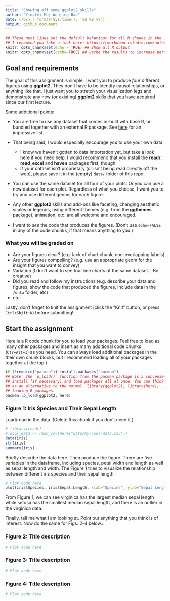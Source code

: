 ```yaml
---
title: "Showing off some ggplot2 skills"
author: "Yingfei Mu; Wenjing Bao"
date: </br>`r format(Sys.time(), '%d %B %Y')`
output: github_document
---
```


```r
## These next lines set the default behaviour for all R chunks in the .Rmd document.
## I recomend you take a look here: https://rmarkdown.rstudio.com/authoring_rcodechunks.html
knitr::opts_chunk$set(echo = TRUE) ## Show all R output
knitr::opts_chunk$set(cache=TRUE) ## Cache the results to increase performance.
```

## Goal and requirements

The goal of this assignment is simple: I want you to produce *four* different figures using **ggplot2**. They don't have to be identify causal relationships, or anything like that. I just want you to stretch your visualization legs and demonstrate any new (or existing) **ggplot2** skills that you have acquired since our first lecture. 

Some additional points:

- You are free to use any dataset that comes in-built with base R, or bundled together with an external R package. See [here](https://vincentarelbundock.github.io/Rdatasets/datasets.html) for an impressive list.

- That being said, I would especially encourage you to use your own data. 
  - I know we haven't gotten to data importation yet, but take a look [here](https://support.rstudio.com/hc/en-us/articles/218611977-Importing-Data-with-RStudio) if you need help. I would recommend that you install the **readr**, **read_excel** and **haven** packages first, though.
  - If your dataset isn't proprietary (or isn't being read directly off the web), please save it in the (empty) `data/` folder of this repo. 

- You can use the same dataset for all four of your plots. Or you can use a new dataset for each plot. Regardless of what you choose, I want you to try and use different geoms for each figure.

- Any other **ggplot2** skills and add-ons like faceting, changing aesthetic scales or legends, using different themes (e.g. from the **ggthemes** package), animation, etc. are all welcome and encouraged.

- I want to *see* the code that produces the figures. (Don't use `echo=FALSE` in any of the code chunks, if that means anything to you.)

### What you will be graded on

- Are your figures clear? (e.g. lack of chart chunk, non-overlapping labels)
- Are your figures compelling? (e.g. use an appropriate geom for the insight that you want to convey)
- Variation (I don't want to see four line charts of the same dataset... Be creative)
- Did you read and follow my instructions (e.g. describe your data and figures, show the code that produced the figures, include data in the `/data` folder, etc)
- etc.

Lastly, don't forget to knit the assignment (click the "Knit" button, or press `Ctrl+Shift+K`) before submitting!

## Start the assignment

Here is a R code chunk for you to load your packages. Feel free to load as many other packages and insert as many additional code chunks (`Ctr+Alt+I`) as you need. You can always load additional packages in the their own chunk blocks, but I recommend loading all of your packages together at the top.)

```r
if (!require("pacman")) install.packages("pacman")
## Note: The `p_load()` function from the pacman package is a convenient way to 
## install (if necessary) and load packages all at once. You can think of this
## as an alternative to the normal `library(ggplot2); library(here);...` way of
## loading R packages.
pacman::p_load(ggplot2, here)
```


### Figure 1: Iris Species and Their Sepal Length

Load/read in the data. (Delete this chunk if you don't need it.)
```r
# library(readr)
# cool_data <- read_csv(here("data/my-cool-data.csv"))
data(iris)
str(iris)
summary(iris)
```

Briefly describe the data here. Then produce the figure.
There are five variables in the dataframe, including species, petal width and length as well as sepal length and width. The Figure 1 tries to visualize the relationship between different iris species and their sepal length.
```r
# Plot code here
plot(iris$Species, iris$Sepal.Length, xlab="Species", ylab="Sepal Length", title("Iris Species and Their Sepal Length"))
```
From Figure 1, we can see virginica has the largest median sepal length while setosa has the smallest median sepal length, and there is an outlier in the virginica data.

Finally, tell me what I am looking at. Point out anything that you think is of interest. Now do the same for Figs. 2-4 below...

### Figure 2: Title description

```r
# Plot code here
```

### Figure 3: Title description

```r
# Plot code here
```

### Figure 4: Title description

```r
# Plot code here
```

